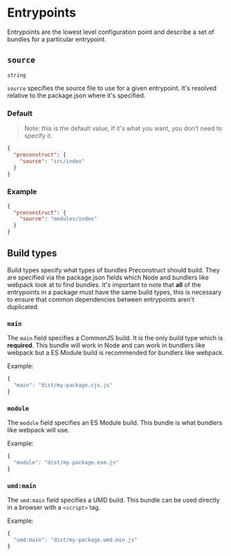 # Entrypoints

Entrypoints are the lowest level configuration point and describe a set of bundles for a particular entrypoint.

## `source`

`string`

`source` specifies the source file to use for a given entrypoint. It's resolved relative to the package.json where it's specified.

### Default

> Note: this is the default value, if it's what you want, you don't need to specify it.

```json
{
  "preconstruct": {
    "source": "src/index"
  }
}
```

### Example

```json
{
  "preconstruct": {
    "source": "modules/index"
  }
}
```

## Build types

Build types specify what types of bundles Preconstruct should build. They are specified via the package.json fields which Node and bundlers like webpack look at to find bundles. It's important to note that **all** of the entrypoints in a package must have the same build types, this is necessary to ensure that common dependencies between entrypoints aren't duplicated.

### `main`

The `main` field specifies a CommonJS build. It is the only build type which is **required**. This bundle will work in Node and can work in bundlers like webpack but a ES Module build is recommended for bundlers like webpack.

Example:

```jsx
{
  "main": "dist/my-package.cjs.js"
}
```

### `module`

The `module` field specifies an ES Module build. This bundle is what bundlers like webpack will use.

Example:

```jsx
{
  "module": "dist/my-package.esm.js"
}
```

### `umd:main`

The `umd:main` field specifies a UMD build. This bundle can be used directly in a browser with a `<script>` tag.

Example:

```jsx
{
  "umd:main": "dist/my-package.umd.min.js"
}
```

<!-- TODO: maybe talk about browser builds, not 100% sure though. -->
